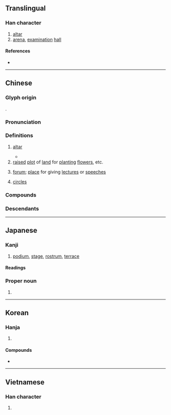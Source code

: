 {{also|坛}}
{{character info}}
==Translingual==
{{stroke order|strokes=16}}

===Han character===
{{Han char|rn=32|rad=土|as=13|sn=16|four=40116|canj=GYWM|ids=⿰土亶}}

# [[altar]]
# [[arena]], [[examination]] [[hall]]

====References====
* {{Han ref|kx=0240.220|dkj=05528|dj=0480.080|hdz=10492.120|uh=58C7|ud=22727|bh=BEC2|bd=48834}}

----

==Chinese==
{{zh-forms|s=坛}}

===Glyph origin===
{{Han etym}}
{{Han compound|土|亶|c1=s|c2=p|ls=psc}}.

===Pronunciation===
{{zh-pron
|m=tán
|m-s=
|c=taan4
|c-t=
|g=
|h=pfs=thàn
|j=
|mb=dǔing
|md=
|mn=tân/qz,xm,zz:thân/tôaⁿ
|mn_note=tân/thân - literary; tôaⁿ - vernacular
|mn-t=duan5
|w=
|x=
|mc=y
|oc=y
|cat=n
}}

===Definitions===
{{zh-hanzi}}

# [[altar]] {{zh-mw|座}}
#: {{zh-x|中華 世紀 壇|[[w:China Millennium Monument|China Millennium Monument]]}}
#* {{zh-x|^北宮 ^奢 為 ^衛 ^靈-公 賦斂 以 為 鐘，為 壇 乎 國門 之 外，三 月 而 成 上下 之 縣。|Beigong She was collecting taxes for Duke Ling of Wei in order to make a set of bells. He built a '''platform''' outside the gate of the outer wall, and in the space of three months the bells were completed, both the upper and lower tiers.|ref=Zhuangzi}}
# [[raised]] [[plot]] of [[land]] for [[plant]]ing [[flower]]s, etc.
#: {{zh-x|花壇|raised flowerbed}}
# [[forum]]; [[place]] for giving [[lecture]]s or [[speech]]es
#: {{zh-x|論壇|'''forum'''}}
# [[circle]]s
#: {{zh-x|文壇|literary '''circles'''}}
#: {{zh-x|體壇|sports '''world'''}}

===Compounds===
{{zh-der|六祖壇經|七星壇|壇坫|壇宇|天壇|乩壇|仙壇|影壇|尼壇|壇兆|吟壇|名壇|壇場|壇坫週旋|祭壇|泰壇|法壇|杏壇|碑壇|棒壇|神壇|戒壇|榕壇問業|登壇拜將|登壇|模網論壇|政壇|樂壇|打沒頭壇|畫壇|歌壇|文壇|論壇區|線上論壇|醮壇|藝壇|郊壇下窯|雩壇|詩壇|齋壇|郊壇|菊壇|體壇|經壇|韓信登壇|電子論壇|論壇|築壇|花壇鄉|籃壇|網路論壇|趙玄壇|議壇|講壇|花壇|築壇拜將|神農壇|海壇}}

===Descendants===
{{CJKV||だん|단}}

----

==Japanese==

===Kanji===
{{ja-kanji|grade=c|rs=土13}}

# [[podium]], [[stage]], [[rostrum]], [[terrace]]

====Readings====
{{ja-readings
|goon=だん
|kanon=たん
|kun=ば, ところ, たいら
}}

===Proper noun===
{{ja-pos|だん|proper}}

# {{surname|ja|A=a|sort=だん}}

----

==Korean==

===Hanja===
{{ko-hanja|제단|단}}

# {{hanja form of|제|[[altar]]}}

====Compounds====
* {{ko-l|제단|[[altar]]|祭壇}}

----

==Vietnamese==

===Han character===
{{vi-readings|reading=đàn, đường|rs=土13}}

# {{rfdef|vi|sort=土13}}